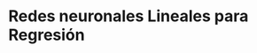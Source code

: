 <!-- ::: watermark -->
<!-- <img src="img/aif-logo.png" width="400"/> -->
<!-- ::: -->


# Redes neuronales Lineales para Regresión
